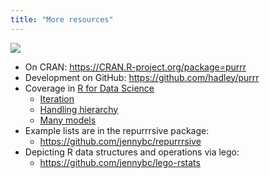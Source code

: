 ```yaml
---
title: "More resources"
---
```


<img src="https://www.stickermule.com/marketplace/embed_img/13594" style="max-width:100%;">

  * On CRAN: <https://CRAN.R-project.org/package=purrr>
  * Development on GitHub: <https://github.com/hadley/purrr> 
  * Coverage in [R for Data Science](http://r4ds.had.co.nz)
    - [Iteration](http://r4ds.had.co.nz/iteration.html)
    - [Handling hierarchy](http://r4ds.had.co.nz/hierarchy.html)
    - [Many models](http://r4ds.had.co.nz/many-models.html)
  * Example lists are in the repurrrsive package:
    - [https://github.com/jennybc/repurrrsive](https://github.com/jennybc/repurrrsive#readme)
  * Depicting R data structures and operations via lego:
      - [https://github.com/jennybc/lego-rstats](https://github.com/jennybc/lego-rstats#readme)
